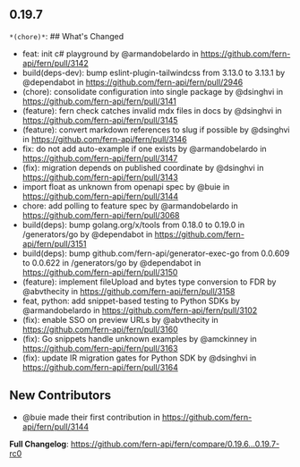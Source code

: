 ## 0.19.7
`*(chore)*`: ## What's Changed
* feat: init c# playground by @armandobelardo in https://github.com/fern-api/fern/pull/3142
* build(deps-dev): bump eslint-plugin-tailwindcss from 3.13.0 to 3.13.1 by @dependabot in https://github.com/fern-api/fern/pull/2946
* (chore): consolidate configuration into single package by @dsinghvi in https://github.com/fern-api/fern/pull/3141
* (feature): fern check catches invalid mdx files in docs by @dsinghvi in https://github.com/fern-api/fern/pull/3145
* (feature): convert markdown references to slug if possible by @dsinghvi in https://github.com/fern-api/fern/pull/3146
* fix: do not add auto-example if one exists by @armandobelardo in https://github.com/fern-api/fern/pull/3147
* (fix): migration depends on published coordinate by @dsinghvi in https://github.com/fern-api/fern/pull/3143
* import float as unknown from openapi spec by @buie in https://github.com/fern-api/fern/pull/3144
* chore: add polling to feature spec by @armandobelardo in https://github.com/fern-api/fern/pull/3068
* build(deps): bump golang.org/x/tools from 0.18.0 to 0.19.0 in /generators/go by @dependabot in https://github.com/fern-api/fern/pull/3151
* build(deps): bump github.com/fern-api/generator-exec-go from 0.0.609 to 0.0.622 in /generators/go by @dependabot in https://github.com/fern-api/fern/pull/3150
* (feature): implement fileUpload and bytes type conversion to FDR by @abvthecity in https://github.com/fern-api/fern/pull/3158
* feat, python: add snippet-based testing to Python SDKs by @armandobelardo in https://github.com/fern-api/fern/pull/3102
* (fix): enable SSO on preview URLs by @abvthecity in https://github.com/fern-api/fern/pull/3160
* (fix): Go snippets handle unknown examples by @amckinney in https://github.com/fern-api/fern/pull/3163
* (fix): update IR migration gates for Python SDK by @dsinghvi in https://github.com/fern-api/fern/pull/3164

## New Contributors
* @buie made their first contribution in https://github.com/fern-api/fern/pull/3144

**Full Changelog**: https://github.com/fern-api/fern/compare/0.19.6...0.19.7-rc0

